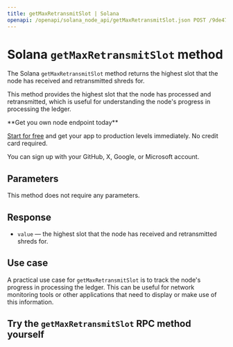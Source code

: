 ---
title: getMaxRetransmitSlot | Solana
openapi: /openapi/solana_node_api/getMaxRetransmitSlot.json POST /9de47db917d4f69168e3fed02217d15b
---

# Solana `getMaxRetransmitSlot` method

The Solana `getMaxRetransmitSlot` method returns the highest slot that the node has received and retransmitted shreds for.

This method provides the highest slot that the node has processed and retransmitted, which is useful for understanding the node's progress in processing the ledger.

<Check>
**Get you own node endpoint today**

[Start for free](https://console.chainstack.com/) and get your app to production levels immediately. No credit card required.

You can sign up with your GitHub, X, Google, or Microsoft account.
</Check>


## Parameters

This method does not require any parameters.

## Response

* `value` — the highest slot that the node has received and retransmitted shreds for.

## Use case

A practical use case for `getMaxRetransmitSlot` is to track the node's progress in processing the ledger. This can be useful for network monitoring tools or other applications that need to display or make use of this information.

## Try the `getMaxRetransmitSlot` RPC method yourself